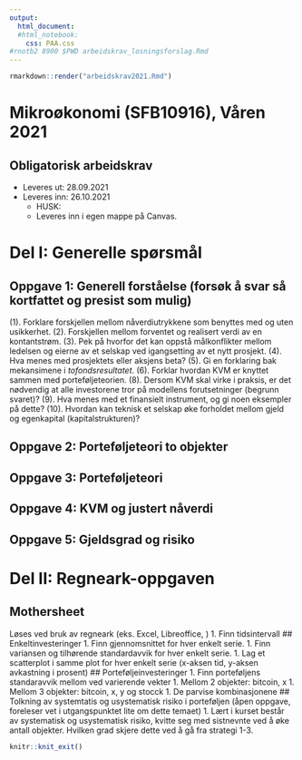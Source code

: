 ```yaml
---
output:
  html_document:
  #html_notebook:
    css: PAA.css
#rnotb2 8900 $PWD arbeidskrav_losningsforslag.Rmd
---
```


```r
rmarkdown::render("arbeidskrav2021.Rmd")
```
# Mikroøkonomi (SFB10916), Våren 2021 
## Obligatorisk arbeidskrav 
- Leveres ut: 28.09.2021
- Leveres inn: 26.10.2021
  - HUSK: 
  - Leveres inn i egen mappe på Canvas. 

# Del I: Generelle spørsmål
## Oppgave 1: Generell forståelse (forsøk å svar så kortfattet og presist som mulig)
(1). Forklare forskjellen mellom nåverdiutrykkene som benyttes med og uten usikkerhet.
(2). Forskjellen mellom forventet og realisert verdi av en kontantstrøm.
(3). Pek på hvorfor det kan oppstå målkonflikter mellom ledelsen og eierne av et selskap ved igangsetting av et nytt prosjekt.
(4). Hva menes med prosjektets eller aksjens beta?
(5). Gi en forklaring bak mekansimene i  *tofondsresultatet*.
(6). Forklar hvordan KVM er knyttet sammen med porteføljeteorien.
(8). Dersom KVM skal virke i praksis, er det nødvendig at alle investorene tror på modellens forutsetninger (begrunn svaret)?
(9). Hva menes med et finansielt instrument, og gi noen eksempler på dette?
(10). Hvordan kan teknisk et selskap øke forholdet mellom gjeld og egenkapital (kapitalstrukturen)?

## Oppgave 2: Porteføljeteori to objekter

## Oppgave 3: Porteføljeteori

## Oppgave 4: KVM og justert nåverdi

## Oppgave 5: Gjeldsgrad og risiko

# Del II: Regneark-oppgaven 
## Mothersheet
Løses ved bruk av regneark (eks. Excel, Libreoffice, )
1. Finn tidsintervall
## Enkeltinvesteringer
1. Finn gjennomsnittet for hver enkelt serie.
1. Finn variansen og tilhørende standardavvik for hver enkelt serie.
1. Lag et scatterplot i samme plot for hver enkelt serie (x-aksen tid, y-aksen avkastning i prosent)
## Porteføljeinvesteringer
1. Finn porteføljens standaravvik mellom ved varierende vekter
   1. Mellom 2 objekter: bitcoin, x
   1. Mellom 3 objekter: bitcoin, x, y og stocck
1. De parvise kombinasjonene
## Tolkning av systemtatis og usystematisk risiko i porteføljen (åpen oppgave, foreleser vet i utgangspunktet lite om dette temaet)
1. Lært i kurset består av systematisk og usystematisk risiko, kvitte seg med sistnevnte ved å øke antall objekter. Hvilken grad skjere dette ved å gå fra strategi 1-3.

```r
knitr::knit_exit()
```

